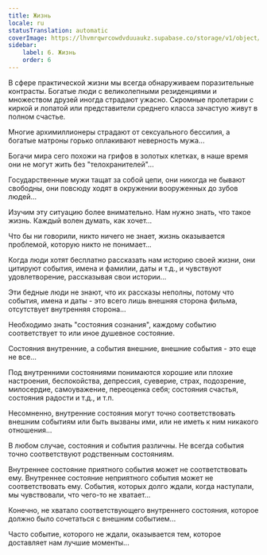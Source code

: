 ```yaml
---
title: Жизнь
locale: ru
statusTranslation: automatic
coverImage: https://lhvmrqwrcowdvduuaukz.supabase.co/storage/v1/object/public/strapi-uploads/small_cover-tratado-de-psicologia-revolucionaria.webp-5e15e1cec4e0ebebcde5d7fc7565d8fd.webp
sidebar:
    label: 6. Жизнь
    order: 6
---
```

В сфере практической жизни мы всегда обнаруживаем поразительные контрасты. Богатые люди с великолепными резиденциями и множеством друзей иногда страдают ужасно. Скромные пролетарии с киркой и лопатой или представители среднего класса зачастую живут в полном счастье.

Многие архимиллионеры страдают от сексуального бессилия, а богатые матроны горько оплакивают неверность мужа...

Богачи мира сего похожи на грифов в золотых клетках, в наше время они не могут жить без "телохранителей"...

Государственные мужи тащат за собой цепи, они никогда не бывают свободны, они повсюду ходят в окружении вооруженных до зубов людей...

Изучим эту ситуацию более внимательно. Нам нужно знать, что такое жизнь. Каждый волен думать, как хочет...

Что бы ни говорили, никто ничего не знает, жизнь оказывается проблемой, которую никто не понимает...

Когда люди хотят бесплатно рассказать нам историю своей жизни, они цитируют события, имена и фамилии, даты и т.д., и чувствуют удовлетворение, рассказывая свои истории...

Эти бедные люди не знают, что их рассказы неполны, потому что события, имена и даты - это всего лишь внешняя сторона фильма, отсутствует внутренняя сторона...

Необходимо знать "состояния сознания", каждому событию соответствует то или иное душевное состояние.

Состояния внутренние, а события внешние, внешние события - это еще не все...

Под внутренними состояниями понимаются хорошие или плохие настроения, беспокойства, депрессия, суеверие, страх, подозрение, милосердие, самоуважение, переоценка себя; состояния счастья, состояния радости и т.д., и т.п.

Несомненно, внутренние состояния могут точно соответствовать внешним событиям или быть вызваны ими, или не иметь к ним никакого отношения...

В любом случае, состояния и события различны. Не всегда события точно соответствуют родственным состояниям.

Внутреннее состояние приятного события может не соответствовать ему. Внутреннее состояние неприятного события может не соответствовать ему. События, которых долго ждали, когда наступали, мы чувствовали, что чего-то не хватает...

Конечно, не хватало соответствующего внутреннего состояния, которое должно было сочетаться с внешним событием...

Часто событие, которого не ждали, оказывается тем, которое доставляет нам лучшие моменты...

